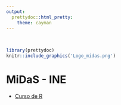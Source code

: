 ```yaml
---
output:
  prettydoc::html_pretty:
    theme: cayman
---
```


<!-- README.md is generated from README.Rmd. Please edit that file -->

<br>
```r
library(prettydoc)
knitr::include_graphics('Logo_midas.png')
```

# MiDaS - INE

- [Curso de R](https://midas-chile.github.io/INE/Curso R/index2.html)
